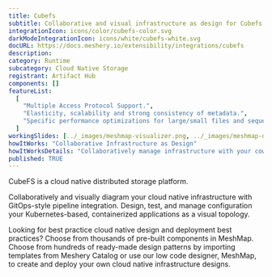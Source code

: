 ```yaml
---
title: Cubefs
subtitle: Collaborative and visual infrastructure as design for Cubefs
integrationIcon: icons/color/cubefs-color.svg
darkModeIntegrationIcon: icons/white/cubefs-white.svg
docURL: https://docs.meshery.io/extensibility/integrations/cubefs
description:
category: Runtime
subcategory: Cloud Native Storage
registrant: Artifact Hub
components: []
featureList:
  [
    "Multiple Access Protocol Support.",
    "Elasticity, scalability and strong consistency of metadata.",
    "Specific performance optimizations for large/small files and sequential/random writes."
  ]
workingSlides: [../_images/meshmap-visualizer.png, ../_images/meshmap-designer.png]
howItWorks: "Collaborative Infrastructure as Design"
howItWorksDetails: "Collaboratively manage infrastructure with your coworkers synchronously sharing the same designs."
published: TRUE
---
```


<p>CubeFS is a cloud native distributed storage platform.</p>
<p>
  Collaboratively and visually diagram your cloud native infrastructure with GitOps-style pipeline
  integration. Design, test, and manage configuration your Kubernetes-based, containerized
  applications as a visual topology.
</p>
<p>
  Looking for best practice cloud native design and deployment best practices? Choose from thousands
  of pre-built components in MeshMap. Choose from hundreds of ready-made design patterns by
  importing templates from Meshery Catalog or use our low code designer, MeshMap, to create and
  deploy your own cloud native infrastructure designs.
</p>
